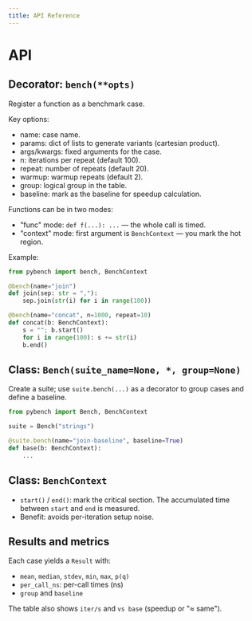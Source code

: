 ```yaml
---
title: API Reference
---
```


# API

## Decorator: `bench(**opts)`

Register a function as a benchmark case.

Key options:
- name: case name.
- params: dict of lists to generate variants (cartesian product).
- args/kwargs: fixed arguments for the case.
- n: iterations per repeat (default 100).
- repeat: number of repeats (default 20).
- warmup: warmup repeats (default 2).
- group: logical group in the table.
- baseline: mark as the baseline for speedup calculation.

Functions can be in two modes:
- "func" mode: `def f(...): ...` — the whole call is timed.
- "context" mode: first argument is `BenchContext` — you mark the hot region.

Example:
```python
from pybench import bench, BenchContext

@bench(name="join")
def join(sep: str = ","):
    sep.join(str(i) for i in range(100))

@bench(name="concat", n=1000, repeat=10)
def concat(b: BenchContext):
    s = ""; b.start()
    for i in range(100): s += str(i)
    b.end()
```

## Class: `Bench(suite_name=None, *, group=None)`

Create a suite; use `suite.bench(...)` as a decorator to group cases and define a baseline.

```python
from pybench import Bench, BenchContext

suite = Bench("strings")

@suite.bench(name="join-baseline", baseline=True)
def base(b: BenchContext):
    ...
```

## Class: `BenchContext`

- `start()` / `end()`: mark the critical section. The accumulated time between `start` and `end` is measured.
- Benefit: avoids per-iteration setup noise.

## Results and metrics

Each case yields a `Result` with:
- `mean`, `median`, `stdev`, `min`, `max`, `p(q)`
- `per_call_ns`: per-call times (ns)
- `group` and `baseline`

The table also shows `iter/s` and `vs base` (speedup or "≈ same").
